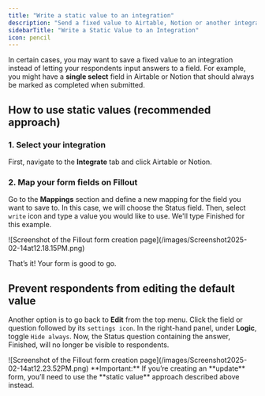 ```yaml
---
title: "Write a static value to an integration"
description: "Send a fixed value to Airtable, Notion or another integration for any field, using static values. "
sidebarTitle: "Write a Static Value to an Integration"
icon: pencil
---
```


In certain cases, you may want to save a fixed value to an integration instead of letting your respondents input answers to a field. For example, you might have a **single select** field in Airtable or Notion that should always be marked as completed when submitted.

## How to use static values (recommended approach)

### 1. Select your integration

First, navigate to the **Integrate** tab and click Airtable or Notion.

### 2. **Map your form fields on Fillout**

Go to the **Mappings** section and define a new mapping for the field you want to save to. In this case, we will choose the Status field. Then, select `write` icon and type a value you would like to use. We'll type Finished for this example.

<Frame style={{ width: '576px', height: '259px' }}>
  ![Screenshot of the Fillout form creation page](/images/Screenshot2025-02-14at12.18.15PM.png)
</Frame>

That’s it\! Your form is good to go.

## Prevent respondents from editing the default value

Another option is to go back to **Edit** from the top menu. Click the field or question followed by its `settings icon`. In the right-hand panel, under **Logic**, toggle `Hide always`. Now, the Status question containing the answer, Finished, will no longer be visible to respondents.

<Frame style={{ width: '288px', height: '147px' }}>
  ![Screenshot of the Fillout form creation page](/images/Screenshot2025-02-14at12.23.52PM.png)
</Frame>

<Check>
  **Important:** If you’re creating an **update** form, you’ll need to use the **static value** approach described above instead.
</Check>
